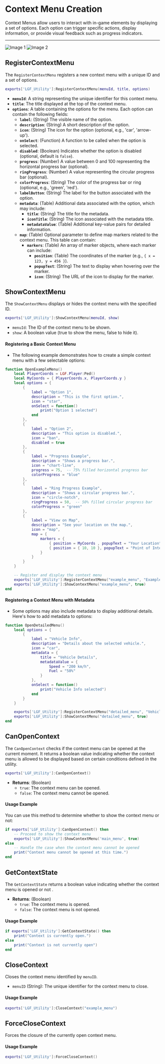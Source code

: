 # Context Menu Creation

Context Menus allow users to interact with in-game elements by displaying a set of options. Each option can trigger specific actions, display information, or provide visual feedback such as progress indicators.

---
<div style={{ display: 'flex', justifyContent: 'center' }}>
  <img 
    src="https://i.ibb.co/3TVWVnW/image2.png" 
    alt="Image 1"
    style={{ height: '400px', width: "380px" ,marginRight: '30px' }}
  />
  <img 
    src="https://i.ibb.co/n1vRrsY/image1.png" 
    alt="Image 2"
    style={{ height: '400px', width: "350px"}}
  />
</div>

## RegisterContextMenu

The `RegisterContextMenu` registers a new context menu with a unique ID and a set of options.

```lua copy
exports['LGF_Utility']:RegisterContextMenu(menuId, title, options)
```

- **`menuId`**: A string representing the unique identifier for this context menu.
- **`title`**: The title displayed at the top of the context menu.
- **`options`**: A table containing the options for the menu. Each option can contain the following fields:
  - **`label`**: (String) The visible name of the option.
  - **`description`**: (String) A short description of the option.
  - **`icon`**: (String) The icon for the option (optional, e.g., 'car', 'arrow-up').
  - **`onSelect`**: (Function) A function to be called when the option is selected.
  - **`disabled`**: (Boolean) Indicates whether the option is disabled (optional, default is `false`).
  - **`progress`**: (Number) A value between 0 and 100 representing the horizontal progress bar (optional).
  - **`ringProgress`**: (Number) A value representing the circular progress bar (optional).
  - **`colorProgress`**: (String) The color of the progress bar or ring (optional, e.g., 'green', 'red').
  - **`labelButton`**: (String) The label for the button associated with the option.
  - **`metadata`**: (Table) Additional data associated with the option, which may include:
    - **`title`**: (String) The title for the metadata.
    - **`iconTitle`**: (String) The icon associated with the metadata title.
    - **`metadataValue`**: (Table) Additional key-value pairs for detailed information.
  - **`map`**: (Table) Optional parameter to define map markers related to the context menu. This table can contain:
    - **`markers`**: (Table) An array of marker objects, where each marker can include:
      - **`position`**: (Table) The coordinates of the marker (e.g., `{ x = 123, y = 456 }`).
      - **`popupText`**: (String) The text to display when hovering over the marker.
      - **`icon`**: (String) The URL of the icon to display for the marker.

## ShowContextMenu

The `ShowContextMenu` displays or hides the context menu with the specified ID.

```lua copy
exports['LGF_Utility']:ShowContextMenu(menuId, show)
```

- `menuId`: The ID of the context menu to be shown.
- `show`: A boolean value (true to show the menu, false to hide it).

#### Registering a Basic Context Menu

- The following example demonstrates how to create a simple context menu with a few selectable options:

```lua copy
function OpenExampleMenu()
    local PlayerCoords = LGF.Player:Ped()
    local MyCoords = { PlayerCoords.x, PlayerCoords.y }
    local options = {
        {
            label = "Option 1",
            description = "This is the first option.",
            icon = "star",
            onSelect = function()
                print("Option 1 selected")
            end
        },
        {
            label = "Option 2",
            description = "This option is disabled.",
            icon = "ban",
            disabled = true
        },
        {
            label = "Progress Example",
            description = "Shows a progress bar.",
            icon = "chart-line",
            progress = 75,  -- 75% filled horizontal progress bar
            colorProgress = "blue"
        },
        {
            label = "Ring Progress Example",
            description = "Shows a circular progress bar.",
            icon = "circle-notch",
            ringProgress = 50,  -- 50% filled circular progress bar
            colorProgress = "green"
        },
        {
            label = "View on Map",
            description = "See your location on the map.",
            icon = "map",
            map = {
                markers = {
                    { position = MyCoords , popupText = "Your Location", icon = "https://example.com/marker.png" },
                    { position = { 10, 10 }, popupText = "Point of Interest", icon = "https://example.com/poi.png" }
                }
            }
        }
    }

    -- Register and display the context menu
    exports['LGF_Utility']:RegisterContextMenu("example_menu", "Example Menu", options)
    exports['LGF_Utility']:ShowContextMenu("example_menu", true)
end

```

#### Registering a Context Menu with Metadata

- Some options may also include metadata to display additional details. Here's how to add metadata to options:

```lua copy
function OpenDetailedMenu()
    local options = {
        {
            label = "Vehicle Info",
            description = "Details about the selected vehicle.",
            icon = "car",
            metadata = {
                title = "Vehicle Details",
                metadataValue = {
                    Speed = "200 km/h",
                    Fuel = "50%"
                }
            },
            onSelect = function()
                print("Vehicle Info selected")
            end
        }
    }

    exports['LGF_Utility']:RegisterContextMenu("detailed_menu", "Vehicle Menu", options)
    exports['LGF_Utility']:ShowContextMenu("detailed_menu", true)
end
```

## CanOpenContext

The `CanOpenContext` checks if the context menu can be opened at the current moment. It returns a boolean value indicating whether the context menu is allowed to be displayed based on certain conditions defined in the utility.

```lua copy
exports['LGF_Utility']:CanOpenContext()
```

- **Returns**: (Boolean)
  - `true`: The context menu can be opened.
  - `false`: The context menu cannot be opened.

#### Usage Example

You can use this method to determine whether to show the context menu or not:

```lua copy
if exports['LGF_Utility']:CanOpenContext() then
    -- Proceed to show the context menu
    exports['LGF_Utility']:ShowContextMenu('main_menu', true)
else
    -- Handle the case when the context menu cannot be opened
    print("Context menu cannot be opened at this time.")
end
```

## GetContextState

The `GetContextState` returns a boolean value indicating whether the context menu is opened or not .

- **Returns**: (Boolean)
  - `true`: The context menu is opened.
  - `false`: The context menu is not opened.

#### Usage Example

```lua copy
if exports['LGF_Utility']:GetContextState() then
    print("Context is currently open.")
else
    print("Context is not currently open")
end
```

## CloseContext

Closes the context menu identified by `menuID`.

- `menuID` (String): The unique identifier for the context menu to close.

#### Usage Example

```lua copy
exports['LGF_Utility']:CloseContext("example_menu")
```

## ForceCloseContext

Forces the closure of the currently open context menu.

#### Usage Example

```lua copy
exports['LGF_Utility']:ForceCloseContext()
```
